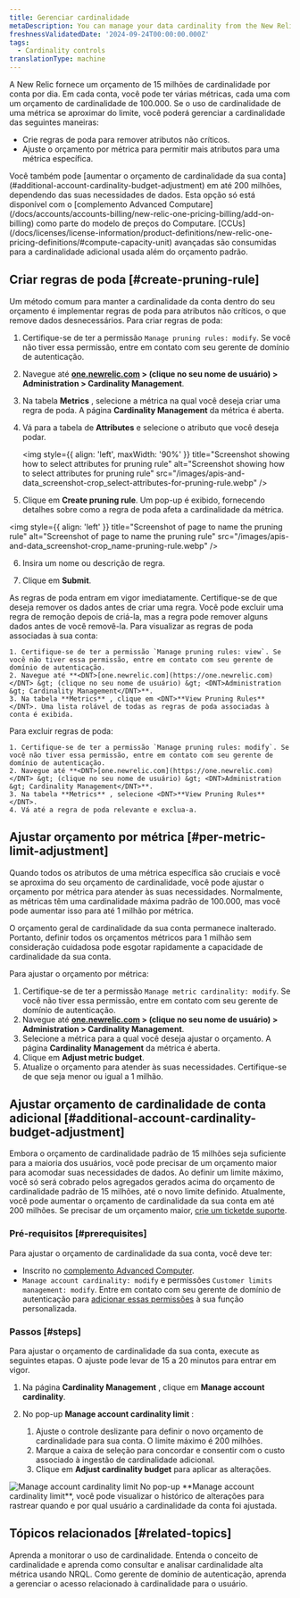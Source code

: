 ```yaml
---
title: Gerenciar cardinalidade
metaDescription: You can manage your data cardinality from the New Relic UI.
freshnessValidatedDate: '2024-09-24T00:00:00.000Z'
tags:
  - Cardinality controls
translationType: machine
---
```


A New Relic fornece um orçamento de 15 milhões de cardinalidade por conta por dia. Em cada conta, você pode ter várias métricas, cada uma com um orçamento de cardinalidade de 100.000. Se o uso de cardinalidade de uma métrica se aproximar do limite, você poderá gerenciar a cardinalidade das seguintes maneiras:

* Crie regras de poda para remover atributos não críticos.
* Ajuste o orçamento por métrica para permitir mais atributos para uma métrica específica.

<Callout variant="important">
  Você também pode [aumentar o orçamento de cardinalidade da sua conta](#additional-account-cardinality-budget-adjustment) em até 200 milhões, dependendo das suas necessidades de dados. Esta opção só está disponível com o [complemento Advanced Computare](/docs/accounts/accounts-billing/new-relic-one-pricing-billing/add-on-billing) como parte do modelo de preços do Computare. [CCUs](/docs/licenses/license-information/product-definitions/new-relic-one-pricing-definitions/#compute-capacity-unit) avançadas são consumidas para a cardinalidade adicional usada além do orçamento padrão.
</Callout>

## Criar regras de poda [#create-pruning-rule]

Um método comum para manter a cardinalidade da conta dentro do seu orçamento é implementar regras de poda para atributos não críticos, o que remove dados desnecessários. Para criar regras de poda:

1. Certifique-se de ter a permissão `Manage pruning rules: modify`. Se você não tiver essa permissão, entre em contato com seu gerente de domínio de autenticação.

2. Navegue até **<DNT>[one.newrelic.com](https://one.newrelic.com)</DNT> &gt; (clique no seu nome de usuário) &gt; <DNT>Administration &gt; Cardinality Management</DNT>**.

3. Na tabela **Metrics** , selecione a métrica na qual você deseja criar uma regra de poda. A página **Cardinality Management** da métrica é aberta.

4. Vá para a tabela de **Attributes** e selecione o atributo que você deseja podar.

   <img style={{ align: 'left', maxWidth: '90%' }} title="Screenshot showing how to select attributes for pruning rule" alt="Screenshot showing how to select attributes for pruning rule" src="/images/apis-and-data_screenshot-crop_select-attributes-for-pruning-rule.webp" />

5. Clique em <DNT>**Create pruning rule**</DNT>. Um pop-up é exibido, fornecendo detalhes sobre como a regra de poda afeta a cardinalidade da métrica.

<img style={{ align: 'left' }} title="Screenshot of page to name the pruning rule" alt="Screenshot of page to name the pruning rule" src="/images/apis-and-data_screenshot-crop_name-pruning-rule.webp" />

6. Insira um nome ou descrição de regra.

7. Clique em <DNT>**Submit**</DNT>.

<Callout variant="caution">
  As regras de poda entram em vigor imediatamente. Certifique-se de que deseja remover os dados antes de criar uma regra. Você pode excluir uma regra de remoção depois de criá-la, mas a regra pode remover alguns dados antes de você removê-la.
</Callout>

<CollapserGroup>
  <Collapser id="view-pruning-rules" title="Ver regras de poda">
    Para visualizar as regras de poda associadas à sua conta:

    1. Certifique-se de ter a permissão `Manage pruning rules: view`. Se você não tiver essa permissão, entre em contato com seu gerente de domínio de autenticação.
    2. Navegue até **<DNT>[one.newrelic.com](https://one.newrelic.com)</DNT> &gt; (clique no seu nome de usuário) &gt; <DNT>Administration &gt; Cardinality Management</DNT>**.
    3. Na tabela **Metrics** , clique em <DNT>**View Pruning Rules**</DNT>. Uma lista rolável de todas as regras de poda associadas à conta é exibida.
  </Collapser>

  <Collapser id="delete-pruning-rule" title="Excluir regras de poda">
    Para excluir regras de poda:

    1. Certifique-se de ter a permissão `Manage pruning rules: modify`. Se você não tiver essa permissão, entre em contato com seu gerente de domínio de autenticação.
    2. Navegue até **<DNT>[one.newrelic.com](https://one.newrelic.com)</DNT> &gt; (clique no seu nome de usuário) &gt; <DNT>Administration &gt; Cardinality Management</DNT>**.
    3. Na tabela **Metrics** , selecione <DNT>**View Pruning Rules**</DNT>.
    4. Vá até a regra de poda relevante e exclua-a.
  </Collapser>
</CollapserGroup>

## Ajustar orçamento por métrica [#per-metric-limit-adjustment]

Quando todos os atributos de uma métrica específica são cruciais e você se aproxima do seu orçamento de cardinalidade, você pode ajustar o orçamento por métrica para atender às suas necessidades. Normalmente, as métricas têm uma cardinalidade máxima padrão de 100.000, mas você pode aumentar isso para até 1 milhão por métrica.

<Callout variant="tip">
  O orçamento geral de cardinalidade da sua conta permanece inalterado. Portanto, definir todos os orçamentos métricos para 1 milhão sem consideração cuidadosa pode esgotar rapidamente a capacidade de cardinalidade da sua conta.
</Callout>

Para ajustar o orçamento por métrica:

1. Certifique-se de ter a permissão `Manage metric cardinality: modify`. Se você não tiver essa permissão, entre em contato com seu gerente de domínio de autenticação.
2. Navegue até **<DNT>[one.newrelic.com](https://one.newrelic.com)</DNT> &gt; (clique no seu nome de usuário) &gt; <DNT>Administration &gt; Cardinality Management</DNT>**.
3. Selecione a métrica para a qual você deseja ajustar o orçamento. A página **Cardinality Management** da métrica é aberta.
4. Clique em <DNT>**Adjust metric budget**</DNT>.
5. Atualize o orçamento para atender às suas necessidades. Certifique-se de que seja menor ou igual a 1 milhão.

## Ajustar orçamento de cardinalidade de conta adicional [#additional-account-cardinality-budget-adjustment]

Embora o orçamento de cardinalidade padrão de 15 milhões seja suficiente para a maioria dos usuários, você pode precisar de um orçamento maior para acomodar suas necessidades de dados. Ao definir um limite máximo, você só será cobrado pelos agregados gerados acima do orçamento de cardinalidade padrão de 15 milhões, até o novo limite definido. Atualmente, você pode aumentar o orçamento de cardinalidade da sua conta em até 200 milhões. Se precisar de um orçamento maior, [crie um ticketde suporte](https://one.newrelic.com/help-xp).

### Pré-requisitos [#prerequisites]

Para ajustar o orçamento de cardinalidade da sua conta, você deve ter:

* Inscrito no [complemento Advanced Computer](/docs/accounts/accounts-billing/new-relic-one-pricing-billing/add-on-billing).
* `Manage account cardinality: modify` e permissões `Customer limits management: modify`. Entre em contato com seu gerente de domínio de autenticação para [adicionar essas permissões](#access-management) à sua função personalizada.

### Passos [#steps]

Para ajustar o orçamento de cardinalidade da sua conta, execute as seguintes etapas. O ajuste pode levar de 15 a 20 minutos para entrar em vigor.

1. Na página <DNT>**Cardinality Management**</DNT> , clique em <DNT>**Manage account cardinality**</DNT>.

2. No pop-up <DNT>**Manage account cardinality limit**</DNT> :

   1. Ajuste o controle deslizante para definir o novo orçamento de cardinalidade para sua conta. O limite máximo é 200 milhões.
   2. Marque a caixa de seleção para concordar e consentir com o custo associado à ingestão de cardinalidade adicional.
   3. Clique em <DNT>**Adjust cardinality budget**</DNT> para aplicar as alterações.

<img title="Manage account cardinality limit" alt="Manage account cardinality limit" src="/images/adjust-account-cardinality.webp" />

<Callout variant="tip">
  No pop-up <DNT>**Manage account cardinality limit**</DNT>, você pode visualizar o histórico de alterações para rastrear quando e por qual usuário a cardinalidade da conta foi ajustada.
</Callout>

## Tópicos relacionados [#related-topics]

<DocTiles>
  <DocTile title="Monitorar a cardinalidade" path="/docs/data-apis/ingest-apis/metric-api/monitor-cardinality">
    Aprenda a monitorar o uso de cardinalidade.
  </DocTile>

  <DocTile title="Entenda e consulte cardinalidade alta métrica" path="/docs/data-apis/ingest-apis/metric-api/NRQL-high-cardinality-metrics">
    Entenda o conceito de cardinalidade e aprenda como consultar e analisar cardinalidade alta métrica usando NRQL.
  </DocTile>

  <DocTile title="Gestão de acesso" path="/docs/data-apis/ingest-apis/metric-api/cardinality-access-management">
    Como gerente de domínio de autenticação, aprenda a gerenciar o acesso relacionado à cardinalidade para o usuário.
  </DocTile>
</DocTiles>